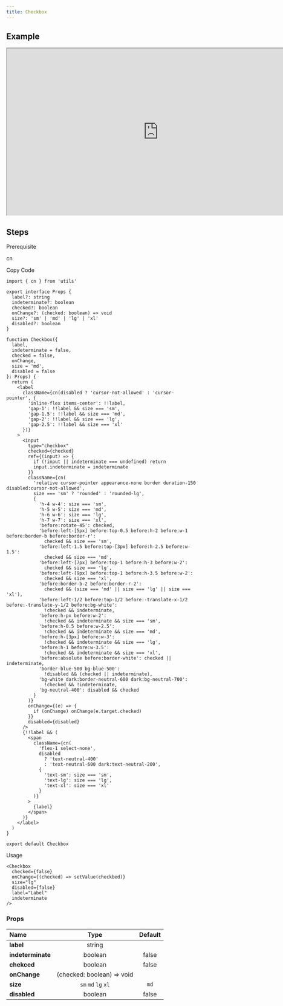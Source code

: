 ```yaml
---
title: Checkbox
---
```


## Example

<iframe
  src="https://workshop.kidow.me/?path=/docs/components-checkbox-v1--docs"
  width="800"
  height="440"
></iframe>

## Steps

<Steps>

<Step>Prerequisite</Step>

cn

<Step>Copy Code</Step>

```tsx
import { cn } from 'utils'

export interface Props {
  label?: string
  indeterminate?: boolean
  checked?: boolean
  onChange?: (checked: boolean) => void
  size?: 'sm' | 'md' | 'lg' | 'xl'
  disabled?: boolean
}

function Checkbox({
  label,
  indeterminate = false,
  checked = false,
  onChange,
  size = 'md',
  disabled = false
}: Props) {
  return (
    <label
      className={cn(disabled ? 'cursor-not-allowed' : 'cursor-pointer', {
        'inline-flex items-center': !!label,
        'gap-1': !!label && size === 'sm',
        'gap-1.5': !!label && size === 'md',
        'gap-2': !!label && size === 'lg',
        'gap-2.5': !!label && size === 'xl'
      })}
    >
      <input
        type="checkbox"
        checked={checked}
        ref={(input) => {
          if (!input || indeterminate === undefined) return
          input.indeterminate = indeterminate
        }}
        className={cn(
          'relative cursor-pointer appearance-none border duration-150 disabled:cursor-not-allowed',
          size === 'sm' ? 'rounded' : 'rounded-lg',
          {
            'h-4 w-4': size === 'sm',
            'h-5 w-5': size === 'md',
            'h-6 w-6': size === 'lg',
            'h-7 w-7': size === 'xl',
            'before:rotate-45': checked,
            'before:left-[5px] before:top-0.5 before:h-2 before:w-1 before:border-b before:border-r':
              checked && size === 'sm',
            'before:left-1.5 before:top-[3px] before:h-2.5 before:w-1.5':
              checked && size === 'md',
            'before:left-[7px] before:top-1 before:h-3 before:w-2':
              checked && size === 'lg',
            'before:left-[9px] before:top-1 before:h-3.5 before:w-2':
              checked && size === 'xl',
            'before:border-b-2 before:border-r-2':
              checked && (size === 'md' || size === 'lg' || size === 'xl'),
            'before:left-1/2 before:top-1/2 before:-translate-x-1/2 before:-translate-y-1/2 before:bg-white':
              !checked && indeterminate,
            'before:h-px before:w-2':
              !checked && indeterminate && size === 'sm',
            'before:h-0.5 before:w-2.5':
              !checked && indeterminate && size === 'md',
            'before:h-[3px] before:w-3':
              !checked && indeterminate && size === 'lg',
            'before:h-1 before:w-3.5':
              !checked && indeterminate && size === 'xl',
            'before:absolute before:border-white': checked || indeterminate,
            'border-blue-500 bg-blue-500':
              !disabled && (checked || indeterminate),
            'bg-white dark:border-neutral-600 dark:bg-neutral-700':
              !checked && !indeterminate,
            'bg-neutral-400': disabled && checked
          }
        )}
        onChange={(e) => {
          if (onChange) onChange(e.target.checked)
        }}
        disabled={disabled}
      />
      {!!label && (
        <span
          className={cn(
            'flex-1 select-none',
            disabled
              ? 'text-neutral-400'
              : 'text-neutral-600 dark:text-neutral-200',
            {
              'text-sm': size === 'sm',
              'text-lg': size === 'lg',
              'text-xl': size === 'xl'
            }
          )}
        >
          {label}
        </span>
      )}
    </label>
  )
}

export default Checkbox
```

<Step>Usage</Step>

```tsx
<Checkbox
  checked={false}
  onChange={(checked) => setValue(checkbed)}
  size="lg"
  disabled={false}
  label="Label"
  indeterminate
/>
```

</Steps>

### Props

| Name              |            Type            | Default |
| :---------------- | :------------------------: | :-----: |
| **label**         |           string           |         |
| **indeterminate** |          boolean           |  false  |
| **chekced**       |          boolean           |  false  |
| **onChange**      | (checked: boolean) => void |         |
| **size**          |    `sm` `md` `lg` `xl`     |  `md`   |
| **disabled**      |          boolean           |  false  |
